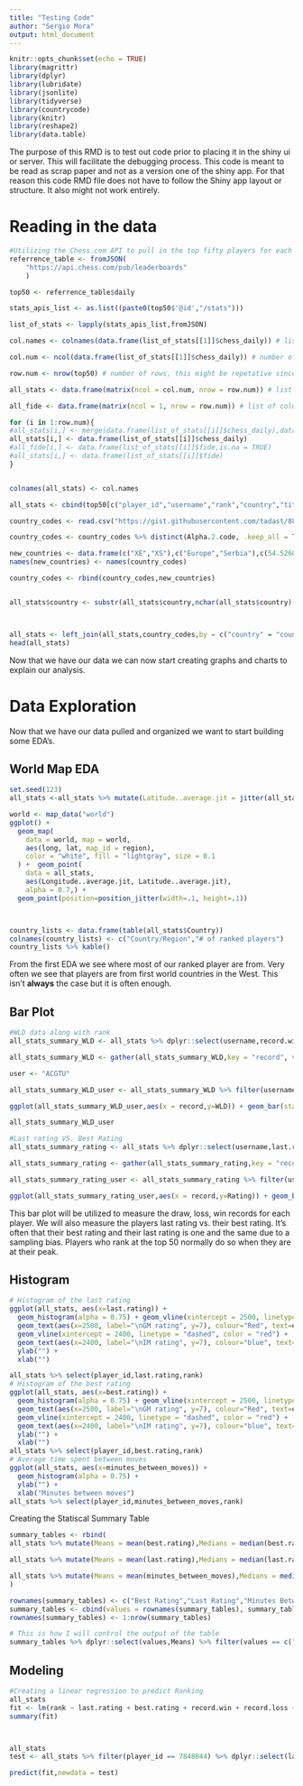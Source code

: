 ```yaml
---
title: "Testing Code"
author: "Sergio Mora"
output: html_document
---
```


```r
knitr::opts_chunk$set(echo = TRUE)
library(magrittr)
library(dplyr)
library(lubridate)
library(jsonlite)
library(tidyverse)
library(countrycode)
library(knitr)
library(reshape2)
library(data.table)
```

The purpose of this RMD is to test out code prior to placing it in the shiny ui or server. This will facilitate the debugging process. This code is meant to be read as scrap paper and not as a version one of the shiny app. For that reason this code RMD file does not have to follow the Shiny app layout or structure. It also might not work entirely.

# Reading in the data
```r
#Utilizing the Chess.com API to pull in the top fifty players for each type of chess rules. We will begin with "Daily" (easiet to understand and most data on it) and we will usitlize that as the parameter. This first API will be utilized to pull more API's. It'll be a master table of sorts.
referrence_table <- fromJSON(
    "https://api.chess.com/pub/leaderboards"
    )

top50 <- referrence_table$daily

stats_apis_list <- as.list((paste0(top50$'@id',"/stats")))

list_of_stats <- lapply(stats_apis_list,fromJSON)
```

```r
col.names <- colnames(data.frame(list_of_stats[[1]]$chess_daily)) # list of the column names since the empty dataframe wont have this by default

col.num <- ncol(data.frame(list_of_stats[[1]]$chess_daily)) # number of columns needed for our empty data frame

row.num <- nrow(top50) # number of rows, this might be repetative since we know it should always be 50 but just in case something goes wrong

all_stats <- data.frame(matrix(ncol = col.num, nrow = row.num)) # list of column list

all_fide <- data.frame(matrix(ncol = 1, nrow = row.num)) # list of column list

for (i in 1:row.num){
#all_stats[i,] <- merge(data.frame(list_of_stats[[i]]$chess_daily),data.frame(list_of_stats[[i]]$fide))
all_stats[i,] <- data.frame(list_of_stats[[i]]$chess_daily)
#all_fide[i,] <- data.frame(list_of_stats[[i]]$fide,is.na = TRUE)
#all_stats[i,] <- data.frame(list_of_stats[[i]]$fide)
}


colnames(all_stats) <- col.names

all_stats <- cbind(top50[c("player_id","username","rank","country","title","status")],all_stats) # Binding the data based on the position.

country_codes <- read.csv("https://gist.githubusercontent.com/tadast/8827699/raw/f5cac3d42d16b78348610fc4ec301e9234f82821/countries_codes_and_coordinates.csv")

country_codes <- country_codes %>% distinct(Alpha.2.code, .keep_all = TRUE) %>% mutate(country_code = gsub(" ","",Alpha.2.code)) %>% dplyr::select(country_code,Country,Latitude..average.,Longitude..average.)

new_countries <- data.frame(c("XE","XS"),c("Europe","Serbia"),c(54.5260,44.0000),c(15.2551,21.0000))
names(new_countries) <- names(country_codes)

country_codes <- rbind(country_codes,new_countries)


all_stats$country <- substr(all_stats$country,nchar(all_stats$country)-1,nchar(all_stats$country))



all_stats <- left_join(all_stats,country_codes,by = c("country" = "country_code")) %>% mutate(minutes_between_moves = round((record.time_per_move/60)),2)
head(all_stats)
```

Now that we have our data we can now start creating graphs and charts to explain our analysis.

# Data Exploration
Now that we have our data pulled and organized we want to start building some EDA's.

## World Map EDA
```r
set.seed(123)
all_stats <-all_stats %>% mutate(Latitude..average.jit = jitter(all_stats$Latitude..average., amount = 3),Longitude..average.jit = jitter(all_stats$Longitude..average., amount = 3))

world <- map_data("world")
ggplot() +
  geom_map(
    data = world, map = world,
    aes(long, lat, map_id = region),
    color = "white", fill = "lightgray", size = 0.1
  ) +  geom_point(
    data = all_stats,
    aes(Longitude..average.jit, Latitude..average.jit),
    alpha = 0.7,) +
  geom_point(position=position_jitter(width=.1, height=.1))



country_lists <- data.frame(table(all_stats$Country))
colnames(country_lists) <- c("Country/Region","# of ranked players")
country_lists %>% kable()
```

From the first EDA we see where most of our ranked player are from. Very often we see that players are from first world countries in the West. This isn't **always** the case but it is often enough.

## Bar Plot
```r
#WLD data along with rank
all_stats_summary_WLD <- all_stats %>% dplyr::select(username,record.win,record.loss,record.draw,rank)

all_stats_summary_WLD <- gather(all_stats_summary_WLD,key = "record", value = "WLD",record.win,record.loss,record.draw) %>% arrange(username)

user <- "ACGTU"

all_stats_summary_WLD_user <- all_stats_summary_WLD %>% filter(username == user)

ggplot(all_stats_summary_WLD_user,aes(x = record,y=WLD)) + geom_bar(stat="identity") + ggtitle(paste0("Bar plot for user ",all_stats_summary_WLD_user$username," whose rank is: ",all_stats_summary_WLD_user$rank)) + xlab("") + ylab("")

all_stats_summary_WLD_user

#Last rating VS. Best Rating
all_stats_summary_rating <- all_stats %>% dplyr::select(username,last.rating,best.rating,rank)

all_stats_summary_rating <- gather(all_stats_summary_rating,key = "record", value = "Rating",last.rating,best.rating) %>% arrange(username)

all_stats_summary_rating_user <- all_stats_summary_rating %>% filter(username == user)

ggplot(all_stats_summary_rating_user,aes(x = record,y=Rating)) + geom_bar(stat="identity") + ggtitle(paste0("Bar plot for user ",all_stats_summary_rating_user$username," whose rank is: ",all_stats_summary_rating_user$rank)) + xlab("") + ylab("")

```

This bar plot will be utilized to measure the draw, loss, win records for each player. We will also measure the players last rating vs. their best rating. It's often that their best rating and their last rating is one and the same due to a sampling bias. Players who rank at the top 50 normally do so when they are at their peak.


## Histogram
```r
# Histogram of the last rating
ggplot(all_stats, aes(x=last.rating)) + 
  geom_histogram(alpha = 0.75) + geom_vline(xintercept = 2500, linetype = "dashed", color = "red") + 
  geom_text(aes(x=2500, label="\nGM rating", y=7), colour="Red", text=element_text(size=11)) + 
  geom_vline(xintercept = 2400, linetype = "dashed", color = "red") + 
  geom_text(aes(x=2400, label="\nIM rating", y=7), colour="blue", text=element_text(size=11)) +
  ylab("") +
  xlab("")

all_stats %>% select(player_id,last.rating,rank)
# Histogram of the best rating
ggplot(all_stats, aes(x=best.rating)) + 
  geom_histogram(alpha = 0.75) + geom_vline(xintercept = 2500, linetype = "dashed", color = "red") + 
  geom_text(aes(x=2500, label="\nGM rating", y=7), colour="Red", text=element_text(size=11)) + 
  geom_vline(xintercept = 2400, linetype = "dashed", color = "red") + 
  geom_text(aes(x=2400, label="\nIM rating", y=7), colour="blue", text=element_text(size=11)) +
  ylab("") +
  xlab("")
all_stats %>% select(player_id,best.rating,rank)
# Average time spent between moves
ggplot(all_stats, aes(x=minutes_between_moves)) + 
  geom_histogram(alpha = 0.75) +
  ylab("") +
  xlab("Minutes between moves")
all_stats %>% select(player_id,minutes_between_moves,rank)
```

Creating the Statiscal Summary Table
```r
summary_tables <- rbind(
all_stats %>% mutate(Means = mean(best.rating),Medians = median(best.rating),SDs = sd(best.rating)) %>% select(starts_with(c("Means","Medians","SDs"))) %>% distinct(),

all_stats %>% mutate(Means = mean(last.rating),Medians = median(last.rating),SDs = sd(last.rating)) %>% select(starts_with(c("Means","Medians","SDs"))) %>% distinct(),

all_stats %>% mutate(Means = mean(minutes_between_moves),Medians = median(minutes_between_moves),SDs = sd(minutes_between_moves)) %>% select(starts_with(c("Means","Medians","SDs"))) %>% distinct()
)

rownames(summary_tables) <- c("Best Rating","Last Rating","Minutes Between Moves")
summary_tables <- cbind(values = rownames(summary_tables), summary_tables)
rownames(summary_tables) <- 1:nrow(summary_tables)

# This is how I will control the output of the table
summary_tables %>% dplyr::select(values,Means) %>% filter(values == c("Best Rating","Last Rating"))
```


## Modeling
```r
#Creating a linear regression to predict Ranking
all_stats
fit <- lm(rank ~ last.rating + best.rating + record.win + record.loss + record.draw + minutes_between_moves,all_stats)
summary(fit)



all_stats
test <- all_stats %>% filter(player_id == 7848044) %>% dplyr::select(last.rating,best.rating,record.win,record.loss,record.draw,minutes_between_moves)

predict(fit,newdata = test)
```



